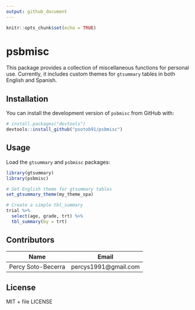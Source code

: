 ```yaml
---
output: github_document
---
```


<!-- README.md is generated from README.Rmd. Please edit that file -->

```r
knitr::opts_chunk$set(echo = TRUE)
```

# psbmisc

This package provides a collection of miscellaneous functions for personal use. Currently, it includes custom themes for `gtsummary` tables in both English and Spanish.

## Installation

You can install the development version of `psbmisc` from GitHub with:

```r
# install.packages("devtools")
devtools::install_github("psotob91/psbmisc")
```

## Usage

Load the `gtsummary` and `psbmisc` packages:

```r
library(gtsummary)
library(psbmisc)

# Set English theme for gtsummary tables
set_gtsummary_theme(my_theme_spa)

# Create a simple tbl_summary
trial %>%
  select(age, grade, trt) %>%
  tbl_summary(by = trt)
```


## Contributors

| Name               | Email                 |
|--------------------|-----------------------|
| Percy Soto-Becerra | percys1991@gmail.com  |

## License

MIT + file LICENSE
